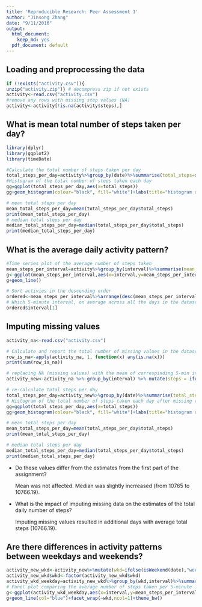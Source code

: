 ```yaml
---
title: 'Reproducible Research: Peer Assessment 1'
author: "Jinsong Zhang"
date: "9/11/2016"
output:
  html_document:
    keep_md: yes
  pdf_document: default
---
```


## Loading and preprocessing the data

```r
if (!exists("activity.csv")){
unzip("activity.zip")} # decompress zip if not exists
activity<-read.csv("activity.csv")
#remove any rows with missing step values (NA)  
activity<-activity[!is.na(activity$steps),]
```


## What is mean total number of steps taken per day?
```r
library(dplyr)
library(ggplot2)
library(timeDate)

#Calculate the total number of steps taken per day
total_steps_per_day=activity%>%group_by(date)%>%summarise(total_steps=sum(steps))
#Histogram of the total number of steps taken each day
gg=ggplot(total_steps_per_day,aes(x=total_steps))
gg+geom_histogram(colour="black", fill="white")+labs(title="histogram of total steps per day (no missing data)",x="total stpes per day")

# mean total steps per day
mean_total_steps_per_day=mean(total_steps_per_day$total_steps)
print(mean_total_steps_per_day)
# median total steps per day
median_total_steps_per_day=median(total_steps_per_day$total_steps)
print(median_total_steps_per_day)

```

## What is the average daily activity pattern?
```r
#Time series plot of the average number of steps taken
mean_steps_per_interval=activity%>%group_by(interval)%>%summarise(mean_steps_per_interval=mean(steps))
g<-ggplot(mean_steps_per_interval,aes(x=interval,y=mean_steps_per_interval))+labs(title="average daily activity",x="average steps per 5-min interval")
g+geom_line()

# Sort activies in the descending order
ordered<-mean_steps_per_interval%>%arrange(desc(mean_steps_per_interval))
# Which 5-minute interval, on average across all the days in the dataset, contains the maximum number of steps?
ordered$interval[1]
```



## Imputing missing values
```r
activity_na<-read.csv("activity.csv")

# Calculate and report the total number of missing values in the dataset (i.e. the total number of rows with NAs)
row_is_na<-apply(activity_na, 1, function(x) any(is.na(x)))
print(sum(row_is_na))

# replacing NA (missing values) with the mean of correspinding 5-min intervals
activity_new<-activity_na %>% group_by(interval) %>% mutate(steps = ifelse(is.na(steps),mean(steps,na.rm=T), steps))

# re-calculate total steps per day
total_steps_per_day=activity_new%>%group_by(date)%>%summarise(total_steps=sum(steps))
# Histogram of the total number of steps taken each day after missing values are imputed
gg=ggplot(total_steps_per_day,aes(x=total_steps))
gg+geom_histogram(colour="black", fill="white")+labs(title="histogram of total steps per day (with missing data)",x="total stpes per day")

# mean total steps per day
mean_total_steps_per_day=mean(total_steps_per_day$total_steps)
print(mean_total_steps_per_day)

# median total steps per day
median_total_steps_per_day=median(total_steps_per_day$total_steps)
print(median_total_steps_per_day)

```
- Do these values differ from the estimates from the first part of the assignment? 

     Mean was not affected. Median was slightly incrreased (from 10765 to 10766.19).

- What is the impact of imputing missing data on the estimates of the total daily number of steps?

     Imputing missing values resulted in additional days with average total steps (10766.19).


## Are there differences in activity patterns between weekdays and weekends?
```r
activity_new_wkd<-activity_new%>%mutate(wkd=ifelse(isWeekend(date),"weekend","weekday"))
activity_new_wkd$wkd<-factor(activity_new_wkd$wkd)
activity_wkd_weekday=activity_new_wkd%>%group_by(wkd,interval)%>%summarise(mean_steps_per_interval=mean(steps))
# Panel plot comparing the average number of steps taken per 5-minute interval across weekdays and weekends
g<-ggplot(activity_wkd_weekday,aes(x=interval,y=mean_steps_per_interval))
g+geom_line(col="blue")+facet_wrap(~wkd,ncol=1)+theme_bw()
```

